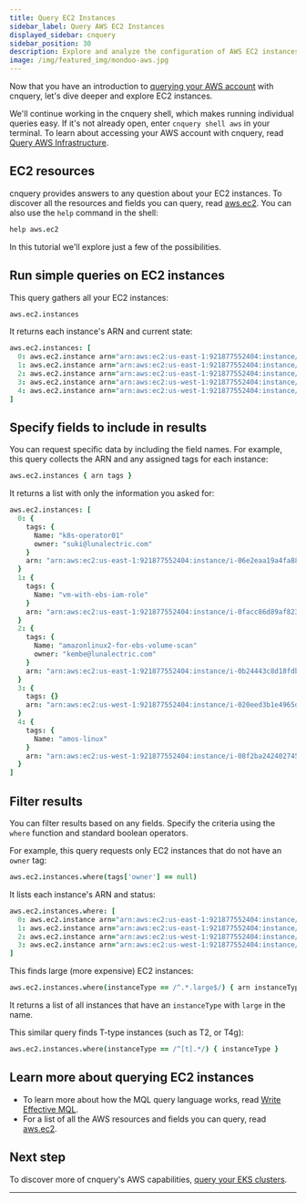 ```yaml
---
title: Query EC2 Instances
sidebar_label: Query AWS EC2 Instances
displayed_sidebar: cnquery
sidebar_position: 30
description: Explore and analyze the configuration of AWS EC2 instances
image: /img/featured_img/mondoo-aws.jpg
---
```


Now that you have an introduction to [querying your AWS account](/cnquery/cloud/aws/account/) with cnquery, let's dive deeper and explore EC2 instances.

We'll continue working in the cnquery shell, which makes running individual queries easy. If it's not already open, enter `cnquery shell aws` in your terminal. To learn about accessing your AWS account with cnquery, read [Query AWS Infrastructure](/cnquery/cloud/aws/).

## EC2 resources

cnquery provides answers to any question about your EC2 instances. To discover all the resources and fields you can query, read [aws.ec2](/mql/resources/aws-pack/aws.ec2/). You can also use the `help` command in the shell:

```coffeescript
help aws.ec2
```

In this tutorial we'll explore just a few of the possibilities.

## Run simple queries on EC2 instances

This query gathers all your EC2 instances:

```coffeescript
aws.ec2.instances
```

It returns each instance's ARN and current state:

```coffeescript
aws.ec2.instances: [
  0: aws.ec2.instance arn="arn:aws:ec2:us-east-1:921877552404:instance/i-06e2eaa19a4fa883e" state="stopped"
  1: aws.ec2.instance arn="arn:aws:ec2:us-east-1:921877552404:instance/i-0facc86d89af823af" state="stopped"
  2: aws.ec2.instance arn="arn:aws:ec2:us-east-1:921877552404:instance/i-0b24443c8d18fdbab" state="running"
  3: aws.ec2.instance arn="arn:aws:ec2:us-west-1:921877552404:instance/i-020eed3b1e4965d8d" state="running"
  4: aws.ec2.instance arn="arn:aws:ec2:us-west-1:921877552404:instance/i-08f2ba2424027454a" state="running"
]
```

## Specify fields to include in results

You can request specific data by including the field names. For example, this query collects the ARN and any assigned tags for each instance:

```coffeescript
aws.ec2.instances { arn tags }
```

It returns a list with only the information you asked for:

```coffeescript
aws.ec2.instances: [
  0: {
    tags: {
      Name: "k8s-operator01"
      owner: "suki@lunalectric.com"
    }
    arn: "arn:aws:ec2:us-east-1:921877552404:instance/i-06e2eaa19a4fa883e"
  }
  1: {
    tags: {
      Name: "vm-with-ebs-iam-role"
    }
    arn: "arn:aws:ec2:us-east-1:921877552404:instance/i-0facc86d89af823af"
  }
  2: {
    tags: {
      Name: "amazonlinux2-for-ebs-volume-scan"
      owner: "kembe@lunalectric.com"
    }
    arn: "arn:aws:ec2:us-east-1:921877552404:instance/i-0b24443c8d18fdbab"
  }
  3: {
    tags: {}
    arn: "arn:aws:ec2:us-west-1:921877552404:instance/i-020eed3b1e4965d8d"
  }
  4: {
    tags: {
      Name: "amos-linux"
    }
    arn: "arn:aws:ec2:us-west-1:921877552404:instance/i-08f2ba2424027454a"
  }
]
```

## Filter results

You can filter results based on any fields. Specify the criteria using the `where` function and standard boolean operators.

For example, this query requests only EC2 instances that do not have an `owner` tag:

```coffeescript
aws.ec2.instances.where(tags['owner'] == null)
```

It lists each instance's ARN and status:

```coffeescript
aws.ec2.instances.where: [
  0: aws.ec2.instance arn="arn:aws:ec2:us-east-1:921877552404:instance/i-06e2eaa19a4fa883e" state="stopped"
  1: aws.ec2.instance arn="arn:aws:ec2:us-east-1:921877552404:instance/i-0facc86d89af823af" state="stopped"
  2: aws.ec2.instance arn="arn:aws:ec2:us-west-1:921877552404:instance/i-020eed3b1e4965d8d" state="running"
  3: aws.ec2.instance arn="arn:aws:ec2:us-west-1:921877552404:instance/i-08f2ba2424027454a" state="running"
]
```

This finds large (more expensive) EC2 instances:

```coffeescript
aws.ec2.instances.where(instanceType == /^.*.large$/) { arn instanceType }
```

It returns a list of all instances that have an `instanceType` with `large` in the name.

This similar query finds T-type instances (such as T2, or T4g):

```coffeescript
aws.ec2.instances.where(instanceType == /^[t].*/) { instanceType }
```

## Learn more about querying EC2 instances

- To learn more about how the MQL query language works, read [Write Effective MQL](/mql/mql.write/).
- For a list of all the AWS resources and fields you can query, read [aws.ec2](/mql/resources/aws-pack/aws.ec2/).

## Next step

To discover more of cnquery's AWS capabilities, [query your EKS clusters](/cnquery/cloud/aws/eks/).

---
